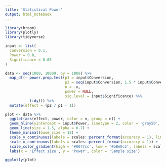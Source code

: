 ```yaml
---
title: 'Statistical Power'
output: html_notebook
---
```


```r
library(broom)
library(plotly)
library(tidyverse)
```

```r
input <- list(
  Conversion = 0.1,
  Power = 0.8,
  Significance = 0.05
)
```

```r
data <- seq(1000, 10000, by = 1000) %>%
  map_df(~ power.prop.test(p1 = input$Conversion,
                           p2 = seq(input$Conversion, 1.5 * input$Conversion, by = 0.001),
                           n = .x,
                           power = NULL,
                           sig.level = input$Significance) %>%
           tidy()) %>%
  mutate(effect = (p2 / p1 - 1))
```

```r
plot <- data %>%
  ggplot(aes(effect, power, color = n, group = n)) +
  geom_hline(yintercept = input$Power, linetype = 2, color = 'gray50', alpha = 0.5, size = 1.5) +
  geom_line(size = 1.5, alpha = 0.7) +
  theme_minimal(base_size = 18) +
  scale_y_continuous(labels = scales::percent_format(accuracy = 1), limits = c(0, NA)) +
  scale_x_continuous(labels = scales::percent_format(accuracy = 1)) +
  scale_color_gradient(high = '#0077cc', low = '#b8e0c5', labels = scales::comma_format()) +
  labs(x = 'Effect size', y = 'Power', color = 'Sample size')

ggplotly(plot)
```


